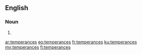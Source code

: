 ==English==

===Noun===
{{head|en|noun plural form}}

# {{plural of|temperance|lang=en}}

[[ar:temperances]]
[[eo:temperances]]
[[fr:temperances]]
[[ku:temperances]]
[[my:temperances]]
[[fi:temperances]]